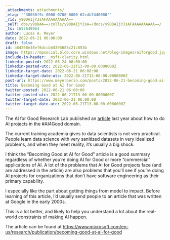 ```yaml
---
_attachments: attachments/
_etag: '"38030f9c-0000-0700-0000-62cdb7440000"'
_rid: y90DAIjYJsAFAAAAAAAAAA==
_self: dbs/y90DAA==/colls/y90DAIjYJsA=/docs/y90DAIjYJsAFAAAAAAAAAA==/
_ts: 1657648964
author: Lucas A. Meyer
date: 2022-06-21 06:00:00
draft: false
id: a84268e38ef6dccb44393685c21c853b
image: https://mpsocial.blob.core.windows.net/blog-images/aiforgood.jpg
include-in-header: _msft-clarity.html
linkedin-posted: 2022-06-24 06:00:00
linkedin-posted-utc: 2022-06-21T13-00-00.0000000Z
linkedin-target-date: 2022-06-21 06:00:00
linkedin-target-date-utc: 2022-06-21T13-00-00.0000000Z
post-url: https://www.meyerperin.com/posts/2022-06-21-becoming-good-ai-for-good.html
title: Becoming Good at AI for Good
twitter-posted: 2022-06-21 06:00:00
twitter-posted-utc: 2022-06-21T13-00-00.0000000Z
twitter-target-date: 2022-06-21 06:00:00
twitter-target-date-utc: 2022-06-21T13-00-00.0000000Z
---
```


The AI for Good Research Lab published an [article](https://www.microsoft.com/en-us/research/publication/becoming-good-at-ai-for-good) last year about how to do AI projects in the #AI4Good domain. 

The current training academia gives to data scientists is not very practical. People learn data science with very sanitized datasets in very idealized problems, and when they meet reality, it's usually a big shock.

I think the "Becoming Good at AI for Good" article is a good summary regardless of whether you're doing AI for Good or more "commercial" applications of AI. A lot of the problems that AI for Good projects face (and are addressed in the article) are also problems that you'll see if you're doing AI projects for organizations that don't have software engineering as their primary capability. 

I especially like the part about getting things from model to impact. Before learning of this article, I'd usually send people to an article that was written at Google in the early 2000s. 

This is a lot better, and likely to help you understand a lot about the real-world constraints of making AI happen.

The article can be found at <https://www.microsoft.com/en-us/research/publication/becoming-good-at-ai-for-good>
